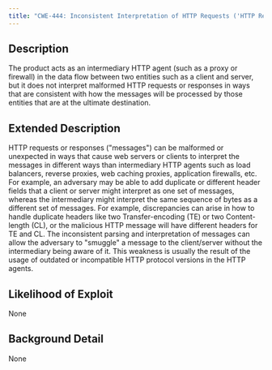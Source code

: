 ```yaml
---
title: "CWE-444: Inconsistent Interpretation of HTTP Requests ('HTTP Request/Response Smuggling')"
---
```


## Description
The product acts as an intermediary HTTP agent
         (such as a proxy or firewall) in the data flow between two
         entities such as a client and server, but it does not
         interpret malformed HTTP requests or responses in ways that
         are consistent with how the messages will be processed by
         those entities that are at the ultimate destination.

## Extended Description

HTTP requests or responses ("messages") can be
	   malformed or unexpected in ways that cause web servers or
	   clients to interpret the messages in different ways than
	   intermediary HTTP agents such as load balancers, reverse
	   proxies, web caching proxies, application firewalls,
	   etc. For example, an adversary may be able to add duplicate
	   or different header fields that a client or server might
	   interpret as one set of messages, whereas the intermediary
	   might interpret the same sequence of bytes as a different
	   set of messages. For example, discrepancies can arise in
	   how to handle duplicate headers like two Transfer-encoding
	   (TE) or two Content-length (CL), or the malicious HTTP
	   message will have different headers for TE and
	   CL.
The inconsistent parsing and interpretation of messages
	   can allow the adversary to "smuggle" a message to the
	   client/server without the intermediary being aware of it.
This weakness is usually the result of the usage
	   of outdated or incompatible HTTP protocol versions in the
	   HTTP agents.


## Likelihood of Exploit
None

## Background Detail
None
        